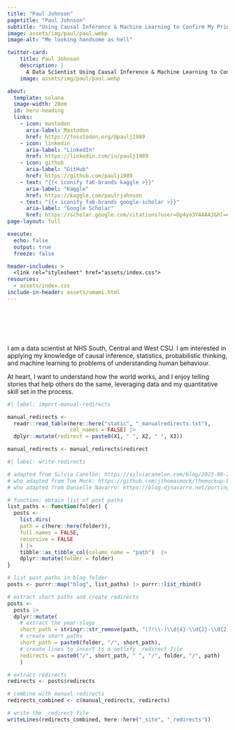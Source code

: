 ```yaml
---
title: "Paul Johnson"
pagetitle: "Paul Johnson"
subtitle: "Using Causal Inference & Machine Learning to Confirm My Priors"
image: assets/img/paul/paul.webp
image-alt: "Me looking handsome as hell"

twitter-card:
    title: Paul Johnson
    description: |
      A Data Scientist Using Causal Inference & Machine Learning to Confirm His Priors.
    image: assets/img/paul/paul.webp

about:
  template: solana
  image-width: 28em
  id: hero-heading
  links:
    - icon: mastodon
      aria-label: Mastodon
      href: https://fosstodon.org/@paulj1989
    - icon: linkedin
      aria-label: "LinkedIn"
      href: https://linkedin.com/in/paulj1989
    - icon: github
      aria-label: "GitHub"
      href: https://github.com/paulj1989
    - text: "{{< iconify fa6-brands kaggle >}}"
      aria-label: "Kaggle"
      href: https://kaggle.com/paulrjohnson
    - text: "{{< iconify fa6-brands google-scholar >}}" 
      aria-label: "Google Scholar"
      href: https://scholar.google.com/citations?user=Op4yo3YAAAAJ&hl=en
page-layout: full

execute: 
  echo: false
  output: true
  freeze: false

header-includes: >
  <link rel="stylesheet" href="assets/index.css">
resources:
  - assets/index.css
include-in-header: assets/umami.html
---
```


<br><br><br><br>


::: {#hero-heading}

I am a data scientist at NHS South, Central and West CSU. I am interested in applying my knowledge of causal inference, statistics, probabilistic thinking, and machine learning to problems of understanding human behaviour.

At heart, I want to understand how the world works, and I enjoy telling stories that help others do the same, leveraging data and my quantitative skill set in the process.

:::

```r
#| label: import-manual-redirects

manual_redirects <-
  readr::read_table(here::here("static", "_manualredirects.txt"),
                    col_names = FALSE) |> 
  dplyr::mutate(redirect = paste0(X1, " ", X2, " ", X3))

manual_redirects <- manual_redirects$redirect
```

```r
#| label: write-redirects

# adapted from Silvia Canelón: https://silviacanelon.com/blog/2023-09-29-hello-quarto/#setting-up-redirects
# who adapted from Tom Mock: https://github.com/jthomasmock/themockup-blog/blob/master/index.qmd#L27C1-L48C4
# who adapted from Danielle Navarro: https://blog.djnavarro.net/porting-to-quarto/#netlify-redirects

# function: obtain list of post paths
list_paths <- function(folder) {
  posts <-
    list.dirs(
    path = c(here::here(folder)),
    full.names = FALSE,
    recursive = FALSE
    ) |> 
    tibble::as_tibble_col(column_name = "path")  |>
    dplyr::mutate(folder = folder)
}

# list post paths in blog folder
posts <- purrr::map("blog", list_paths) |> purrr::list_rbind()

# extract short paths and create redirects
posts <-
  posts |> 
  dplyr::mutate(
    # extract the year-slugs
    short_path = stringr::str_remove(path, "(?!\\-)\\d{4}-\\d{2}-\\d{2}-"),
    # create short paths
    short_path = paste0(folder, "/", short_path),
    # create lines to insert to a netlify _redirect file
    redirects = paste0("/", short_path, " ", "/", folder, "/", path)
    )

# extract redirects
redirects <- posts$redirects

# combine with manual redirects
redirects_combined <- c(manual_redirects, redirects)

# write the _redirect file
writeLines(redirects_combined, here::here("_site", "_redirects"))
```